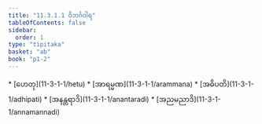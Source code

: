 ```yaml
---
title: "11.3.1.1 ဝိဘင်္ဂဝါရ"
tableOfContents: false
sidebar:
  order: 1
type: "tipitaka"
basket: "ab"
book: "p1-2"
---
```



<DynamicBreadcrumb />



<TableOfContents book="p1-2" section="11.3.1.1">
* [ဟေတု](11-3-1-1/hetu)
* [အာရမ္မဏ](11-3-1-1/arammana)
* [အဓိပတိ](11-3-1-1/adhipati)
* [အနန္တရာဒိ](11-3-1-1/anantaradi)
* [အညမညာဒိ](11-3-1-1/annamannadi)
</TableOfContents>